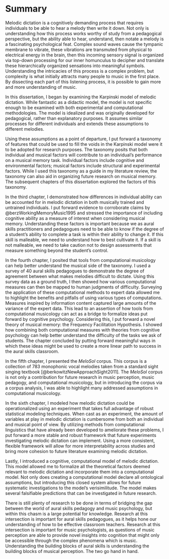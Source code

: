 # Summary

Melodic dictation is a cognitively demanding process that requires individuals to be able to hear a melody then write it down.
Not only is understanding how this process works worthy of study from a pedagogical perspective, but the ability able to hear, understand, then notate a melody is a fascinating psychological feat.
Complex sound waves cause the tympanic membrane to vibrate, these vibrations are transmuted from physical to electrical energy in the brain, then this incoming sensory signal is organized via top-down processing for our inner homunculus to decipher and translate these hierarchically organized sensations into meaningful symbols.
Understanding the intricacies of this process is a complex problem, but complexity is what initially attracts many people to music in the first place.
By dissecting each part of this listening process, it is possible to gain more and more understanding of music. 

In this dissertation, I began by examining the Karpinski model of melodic dictation.
While fantastic as a didactic model, the model is not specific enough to be examined with both experimental and computational methodologies.
The model is idealized and was originally developed for pedagogical, rather than explanatory purposes.
It assumes similar processes for different individuals and extends these assumptions to different melodies.

Using these assumptions as a point of departure, I put forward a taxonomy of features that could be used to fill the voids in the Karpinski model were it to be adopted for research purposes.
The taxonomy posits that both individual and musical factors will contribute to an individual's performance on a musical memory task.
Individual factors include cognitive and environmental factors; musical factors include structural and experimental factors.
While I used this taxonomy as a guide in my literature review, the taxonomy can also aid in organizing future research on musical memory.
The subsequent chapters of this dissertation explored the factors of this taxonomy.

In the third chapter, I demonstrated how differences in individual ability can be accounted for in melodic dictation in both musically trained and untrained individuals.
I put forward evidence to corroborate claims by @berzWorkingMemoryMusic1995 and stressed the importance of including cognitive ability as a measure of interest when considering musical memory.
Understanding these factors is important because we as aural skills practitioners and pedagogues need to be able to know if the degree of a student's ability to complete a task is within their ability to change it.
If this skill is malleable, we need to understand how to best cultivate it.
If a skill is not malleable, we need to take caution not to design assessments that measure something beyond the student's control.

In the fourth chapter, I posited that tools from computational musicology can help better understand the musical side of the taxonomy.
I used a survey of 40 aural skills pedagogues to demonstrate the degree of agreement between what makes melodies difficult to dictate.
Using this survey data as a ground truth, I then showed how various computational measures can then be mapped to human judgments of difficulty.
Surveying the application of these computational methods to expert data allowed me to highlight the benefits and pitfalls of using various types of computations.
Measures inspired by information content captured large amounts of the variance of the expert data. 
This lead to an assertion of how tools from computational musicology can act as a bridge to formalize ideas put forward by cognitive psychology.
Considering this, I put forward a novel theory of musical memory: the Frequency Facilitation Hypothesis. 
I showed how combining both computational measures with theories from cognitive psychology can help better understand the difficulty of the tasks we ask of students.
The chapter concluded by putting forward meaningful ways in which these ideas might be used to create a more linear path to success in the aural skills classroom.

In the fifth chapter, I presented the _MeloSol_ corpus.
This corpus is a collection of 783 monophonic vocal melodies taken from a standard sight singing textbook [@berkowitzNewApproachSight2011].
The _MeloSol_ corpus is not only a contribution for future research in music perception, music pedagogy, and computational musicology, but in introducing the corpus via a corpus analysis, I was able to highlight many addressed assumptions in computational musicology. 

In the sixth chapter, I modeled how melodic dictation could be operationalized using an experiment that takes full advantage of robust statistical modeling techniques.
When cast as an experiment, the amount of variables at play in melodic dictation is cumbersome from both an individual and musical point of view.
By utilizing methods from computational linguistics that have already been developed to ameliorate these problems, I put forward a more stable and robust framework that future experiments investigating melodic dictation can implement.
Using a more consistent, flexible framework will allow for more interpretability across studies and bring more cohesion to future literature examining melodic dictation.

Lastly, I introduced a cognitive, computational model of melodic dictation.
This model allowed me to formalize all the theoretical factors deemed relevant to melodic dictation and incorporate them into a computational model.
Not only does creating a computational model declare all ontological assumptions, but introducing this closed system allows for future systematic investigations to the model's verisimilitude.
The model makes several falsifiable predictions that can be investigated in future research.

There is still plenty of research to be done in terms of bridging the gap between the world of aural skills pedagogy and music psychology, but within this chasm is a large potential for knowledge.
Research at this intersection is important for aural skills pedagogues, as it helps hone our understanding of how to be effective classroom teachers.
Research at this intersection is important for music psychologists, as questions of music perception are able to provide novel insights into cognition that might only be accessible through the complex phenomena which is music.
Understanding the building blocks of aural skills is understanding the building blocks of musical perception. 
The two go hand in hand.
